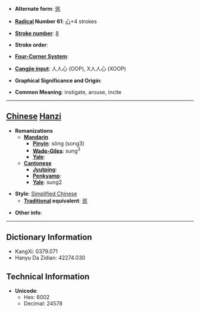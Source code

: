 * '''Alternate form''': [[慫]]

* '''[[Wiktionary:Chinese radical index| Radical]] Number 61''': [[Wiktionary:Chinese radical index 心|心]]+4 strokes

* '''[[Wiktionary:Chinese total strokes index|Stroke number]]''': [[Wiktionary:Chinese total strokes index 8|8]]

* '''Stroke order''': 

* '''[[Wiktionary:Chinese four corner index|Four-Corner System]]''': 

* '''[[Wiktionary:Chinese Cangjie index|Cangjie input]]''': 人人心 (OOP), X人人心 (XOOP)

* '''Graphical Significance and Origin''': 

* '''Common Meaning''': instigate, arouse, incite

----

== [[Chinese]] [[Hanzi]] ==

* '''Romanizations'''
** '''[[Mandarin]]'''
*** '''[[Pinyin]]''': sǒng (song3)
*** '''[[Wade-Giles]]''': sung<sup>3</sup>
*** '''[[Yale]]''': 
** '''[[Cantonese]]'''
*** '''[[Jyutping]]''':
*** '''[[Penkyamp]]''': 
*** '''[[Yale]]''': sung2

* '''Style''': [[Simplified Chinese]] 
** '''[[Traditional Chinese|Traditional]] equivalent''': [[慫]]

* '''Other info''': 

----

== Dictionary Information ==

* KangXi: 0379.071
* Hanyu Da Zidian: 42274.030

== Technical Information ==

* '''Unicode''':
** Hex: 6002
** Decimal: 24578